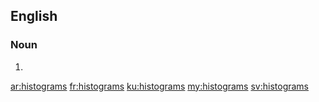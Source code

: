 ==English==

===Noun===
{{head|en|plural}}

# {{plural of|histogram|lang=en}}

[[ar:histograms]]
[[fr:histograms]]
[[ku:histograms]]
[[my:histograms]]
[[sv:histograms]]